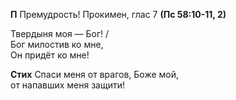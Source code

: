 **П** Премудрость! Прокимен, глас 7 **(Пс 58:10-11, 2)**

Твердыня моя — Бог! /  
Бог милостив ко мне,  
Он придёт ко мне!

**Стих** Спаси меня от врагов, Боже мой,  
от напавших меня защити!
